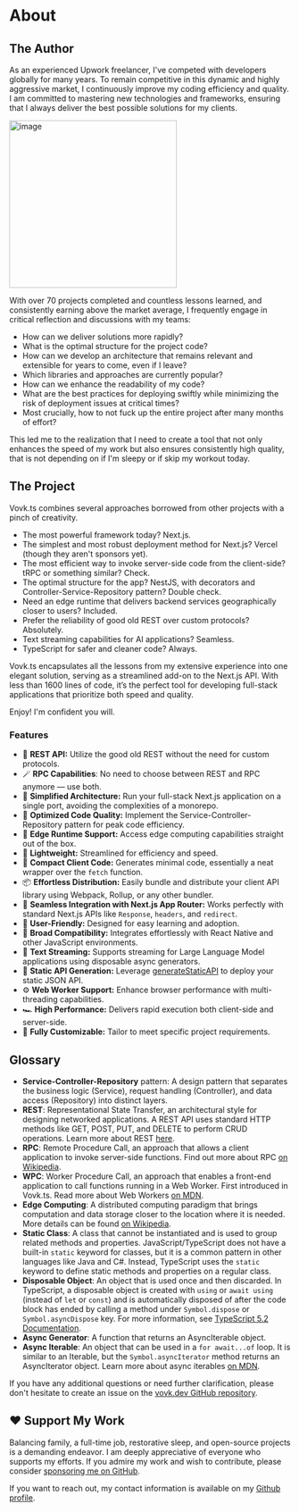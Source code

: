 
# About

## The Author

As an experienced Upwork freelancer, I've competed with developers globally for many years.
To remain competitive in this dynamic and highly aggressive market, 
I continuously improve my coding efficiency and quality. 
I am committed to mastering new technologies and frameworks, 
ensuring that I always deliver the best possible solutions for my clients.

<img className="rounded-lg mt-5" width="300" alt="image" src="https://github.com/finom/vovk.dev/assets/1082083/2f98fae2-f417-48f6-ba48-9a1a90516f39" />

With over 70 projects completed and countless lessons learned, and consistently earning above the market average, I frequently engage in critical reflection and discussions with my teams:

- How can we deliver solutions more rapidly?
- What is the optimal structure for the project code?
- How can we develop an architecture that remains relevant and extensible for years to come, even if I leave?
- Which libraries and approaches are currently popular?
- How can we enhance the readability of my code?
- What are the best practices for deploying swiftly while minimizing the risk of deployment issues at critical times?
- Most crucially, how to not fuck up the entire project after many months of effort?

This led me to the realization that I need to create a tool that not only enhances the speed of my work but also ensures consistently high quality, that is not depending on if I'm sleepy or if skip my workout today.

## The Project

Vovk.ts combines several approaches borrowed from other projects with a pinch of creativity.

- The most powerful framework today? Next.js.
- The simplest and most robust deployment method for Next.js? Vercel (though they aren't sponsors yet).
- The most efficient way to invoke server-side code from the client-side? tRPC or something similar? Check.
- The optimal structure for the app? NestJS, with decorators and Controller-Service-Repository pattern? Double check.
- Need an edge runtime that delivers backend services geographically closer to users? Included.
- Prefer the reliability of good old REST over custom protocols? Absolutely.
- Text streaming capabilities for AI applications? Seamless.
- TypeScript for safer and cleaner code? Always.

Vovk.ts encapsulates all the lessons from my extensive experience into one elegant solution, 
serving as a streamlined add-on to the Next.js API. With less than 1600 lines of code, 
it’s the perfect tool for developing full-stack applications that prioritize both speed and quality.

Enjoy! I'm confident you will.


### Features

- 👵 **REST API:** Utilize the good old REST without the need for custom protocols.
- 🪄 **RPC Capabilities**: No need to choose between REST and RPC anymore — use both.
- 🚢 **Simplified Architecture:** Run your full-stack Next.js application on a single port, avoiding the complexities of a monorepo.
- 🧐 **Optimized Code Quality:** Implement the Service-Controller-Repository pattern for peak code efficiency.
- 🚄 **Edge Runtime Support:** Access edge computing capabilities straight out of the box.
- 🌿 **Lightweight:** Streamlined for efficiency and speed.
- 🤏 **Compact Client Code:** Generates minimal code, essentially a neat wrapper over the `fetch` function.
- 📦 **Effortless Distribution:** Easily bundle and distribute your client API library using Webpack, Rollup, or any other bundler.
- 🤝 **Seamless Integration with Next.js App Router:** Works perfectly with standard Next.js APIs like `Response`, `headers`, and `redirect`.
- 🧠 **User-Friendly:** Designed for easy learning and adoption.
- 📱 **Broad Compatibility:** Integrates effortlessly with React Native and other JavaScript environments.
- 🤖 **Text Streaming:** Supports streaming for Large Language Model applications using disposable async generators.
- 📄 **Static API Generation:** Leverage [generateStaticAPI](./api-reference#generatestaticapi) to deploy your static JSON API.
- ⚙️ **Web Worker Support:** Enhance browser performance with multi-threading capabilities.
- 🏎️ **High Performance:** Delivers rapid execution both client-side and server-side.
- 🔧 **Fully Customizable:** Tailor to meet specific project requirements.

## Glossary

- **Service-Controller-Repository** pattern: A design pattern that separates the business logic (Service), request handling (Controller), and data access (Repository) into distinct layers.
- **REST**: Representational State Transfer, an architectural style for designing networked applications. A REST API uses standard HTTP methods like GET, POST, PUT, and DELETE to perform CRUD operations. Learn more about REST [here](https://restfulapi.net/).
- **RPC**: Remote Procedure Call, an approach that allows a client application to invoke server-side functions. Find out more about RPC [on Wikipedia](https://en.wikipedia.org/wiki/Remote_procedure_call).
- **WPC**: Worker Procedure Call, an approach that enables a front-end application to call functions running in a Web Worker. First introduced in Vovk.ts. Read more about Web Workers [on MDN](https://developer.mozilla.org/en-US/docs/Web/API/Web_Workers_API/Using_web_workers).
- **Edge Computing**: A distributed computing paradigm that brings computation and data storage closer to the location where it is needed. 
More details can be found [on Wikipedia](https://en.wikipedia.org/wiki/Edge_computing).
- **Static Class**: A class that cannot be instantiated and is used to group related methods and properties. JavaScript/TypeScript does not have a built-in `static` keyword for classes, but it is a common pattern in other languages like Java and C#. Instead, TypeScript uses the `static` keyword to define static methods and properties on a regular class.
- **Disposable Object**: An object that is used once and then discarded. In TypeScript, a disposable object is created with `using` or `await using` (instead of `let` or `const`) and is automatically disposed of after the code block has ended by calling a method under `Symbol.dispose` or `Symbol.asyncDispose` key. 
For more information, see [TypeScript 5.2 Documentation](https://www.typescriptlang.org/docs/handbook/release-notes/typescript-5-2.html).
- **Async Generator**: A function that returns an AsyncIterable object.
- **Async Iterable**: An object that can be used in a `for await...of` loop. It is similar to an Iterable, but the `Symbol.asyncIterator` method returns an AsyncIterator object. Learn more about async iterables [on MDN](https://developer.mozilla.org/en-US/docs/Web/JavaScript/Reference/Statements/for-await...of).

If you have any additional questions or need further clarification, please don't hesitate to create an issue on the [vovk.dev GitHub repository](https://github.com/finom/vovk.dev/issues/new?title=Feedback%20for%20%E2%80%9CAbout%E2%80%9D&labels=feedback).

## ♥️ Support My Work

Balancing family, a full-time job, restorative sleep, and open-source projects is a demanding endeavor. I am deeply appreciative of everyone who supports my efforts. If you admire my work and wish to contribute, please consider [sponsoring me on GitHub](https://github.com/sponsors/finom).

If you want to reach out, my contact information is available on my [Github profile](https://github.com/finom).
